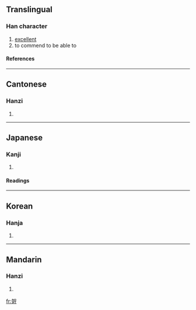 ==Translingual==
===Han character===
{{Han char|rn=30|rad=口|as=07|sn=10|four=4662<sub>1</sub>|canj=大口一弓口 (KRMNR)}}
# [[excellent]]
# to commend to be able to
====References====
{{Han ref|kx=0191.200|dkj=03685|dj=0410.200|hdz=10635.040|uh=54FF|ud=21759|bh=D0F8|bd=53496}}
----
==Cantonese==
===Hanzi===
{{yue-hanzi|jyut=|y=go2, ho2}}
# {{defn|Cantonese}}
----
==Japanese==
===Kanji===
{{ja-kanji|grade=|rs=口07}}
# {{defn|Japanese}} 
====Readings====
{{ja-readings|on=[[か]] (ka)|kun=[[よい]] (yoi)}}
----
==Korean==
===Hanja===
{{ko-hanja|hangeul=가|rv=ga|mr=ka}}
# {{defn|Korean}}
----
==Mandarin==
===Hanzi===
{{cmn-hanzi|pin=[[gě]] (ge3)|wg=ko<sup>3</sup>}}
# {{defn|Mandarin}}

[[fr:哿]]